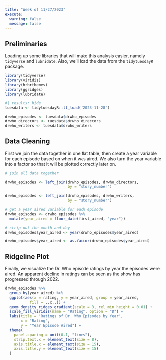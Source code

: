 ---
title: "Week of 11/27/2023"
execute: 
  warning: false
  message: false
---

## Preliminaries

Loading up some libraries that will make this analysis easier, namely `tidyverse` and `lubridate`. Also, we'll load the data from the `tidytuesdayR` package.

```{r}
library(tidyverse)
library(viridis)
library(hrbrthemes)
library(ggridges)
library(lubridate)
```

```{r}
#| results: hide
tuesdata <- tidytuesdayR::tt_load('2023-11-28')

drwho_episodes <- tuesdata$drwho_episodes
drwho_directors <- tuesdata$drwho_directors
drwho_writers <- tuesdata$drwho_writers
```

## Data Cleaning

First we join the data together in one flat table, then create a year variable for each episode based on when it was aired. We also turn the year variable into a factor so that it will be plotted correctly later on.

```{r}
# join all data together

drwho_episodes <- left_join(drwho_episodes, drwho_directors, 
                            by = "story_number")

drwho_episodes <- left_join(drwho_episodes, drwho_writers, 
                            by = "story_number")

# get a year aired variable for each episode
drwho_episodes <- drwho_episodes %>% 
  mutate(year_aired = floor_date(first_aired, "year"))

# strip out the month and day
drwho_episodes$year_aired <- year(drwho_episodes$year_aired)

drwho_episodes$year_aired <- as.factor(drwho_episodes$year_aired)

```

## Ridgeline Plot

Finally, we visualize the Dr. Who episode ratings by year the episodes were aired. An apparent decline in ratings can be seen as the show has progressed through 2022.

```{r}
drwho_episodes %>% 
  group_by(year_aired) %>% 
  ggplot(aes(x = rating, y = year_aired, group = year_aired,
           fill = ..x..)) +
  geom_density_ridges_gradient(scale = 3, rel_min_height = 0.01) +
  scale_fill_viridis(name = "Rating", option = "D") +
  labs(title = 'Ratings of Dr. Who Episodes by Year',
       x = "Rating",
       y = "Year Episode Aired") +
  theme(
    panel.spacing = unit(0.1, "lines"),
    strip.text.x = element_text(size = 8),
    axis.title.x = element_text(size = 15),
    axis.title.y = element_text(size = 15)
  )
```

